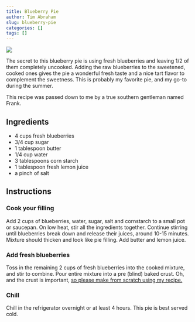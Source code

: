 ```yaml
---
title: Blueberry Pie
author: Tim Abraham
slug: blueberry-pie
categories: []
tags: []
---
```


![](img/blue.jpeg)

The secret to this blueberry pie is using fresh blueberries and leaving $1/2$ of them completely uncooked. Adding the raw blueberries to the sweetened, cooked ones gives the pie a wonderful fresh taste and a nice tart flavor to complement the sweetness. This is probably my favorite pie, and my go-to during the summer.

This recipe was passed down to me by a true southern gentleman named Frank.

## Ingredients

* 4 cups fresh blueberries
* 3/4 cup sugar
* 1 tablespoon butter
* 1/4 cup water
* 3 tablespoons corn starch
* 1 tablespoon fresh lemon juice
* a pinch of salt

## Instructions

### Cook your filling

Add 2 cups of blueberries, water, sugar, salt and cornstarch to a small pot or saucepan. On low heat, stir all the ingredients together. Continue stirring until blueberries break down and release their juices, around 10-15 minutes. Mixture should thicken and look like pie filling. Add butter and lemon juice.

### Add fresh blueberries

Toss in the remaining 2 cups of fresh blueberries into the cooked mixture, and stir to combine. Pour entire mixture into a pre (blind) baked crust. Oh, and the crust is important, [so please make from scratch using my recipe.](https://www.timabe.info/cook/pie-crust)

### Chill

Chill in the refrigerator overnight or at least 4 hours. This pie is best served cold.